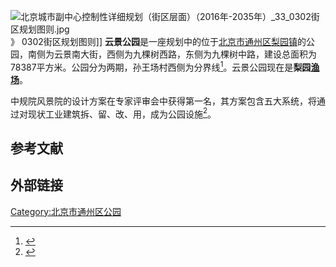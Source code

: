 [[File:北京城市副中心控制性详细规划（街区层面）（2016年-2035年）_33_0302街区规划图则.jpg|thumb]]》 0302街区规划图则]]
'''云景公园'''是一座规划中的位于[[北京市|北京市]][[通州区_(北京市)|通州区]][[梨园镇|梨园镇]]的公园，南侧为云景南大街，西侧为九棵树西路，东侧为九棵树中路，建设总面积为78387平方米。公园分为两期，孙王场村西侧为分界线<ref>{{cite web |title=通州区梨园镇云景公园建设工程（一期）一标段（施工）    施工招标|url=https://ggzyfw.beijing.gov.cn/jyxxggjtbyqs/20200312/1129155.html |accessdate=2020-11-18}}</ref>。云景公园现在是'''梨园[[渔场|渔场]]'''。

中规院风景院的设计方案在专家评审会中获得第一名，其方案包含五大系统，将通过对现状工业建筑拆、留、改、用，成为公园设施<ref>{{cite web |title=【风景快讯】中规院风景院喜获《北京市通州区梨园镇云景公园园林绿化概念性设计方案征集》第一名 |website=中规院风景院 微信公众号 |date=2019-05-30|accessdate=2020-11-18}}</ref>。

==参考文献==
{{reflist}}

==外部链接==

{{北京城市副中心|state = collapsed}}
[[Category:北京市通州区公园|Category:北京市通州区公园]]